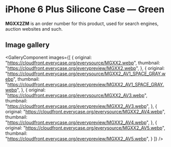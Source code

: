 
# iPhone 6 Plus Silicone Case — Green

<Callout type='info' emoji='👉🏻'>**MGXX2ZM** is an order number for this product, used for search engines, auction websites and such.</Callout>

## Image gallery

<GalleryComponent
    images={[
      {
        original: "https://cloudfront.everycase.org/everysource/MGXX2.webp",
        thumbnail: "https://cloudfront.everycase.org/everypreview/MGXX2.webp",
      },
      {
        original: "https://cloudfront.everycase.org/everysource/MGXX2_AV1_SPACE_GRAY.webp",
        thumbnail: "https://cloudfront.everycase.org/everypreview/MGXX2_AV1_SPACE_GRAY.webp",
      },
      {
        original: "https://cloudfront.everycase.org/everysource/MGXX2_AV3.webp",
        thumbnail: "https://cloudfront.everycase.org/everypreview/MGXX2_AV3.webp",
      },
      {
        original: "https://cloudfront.everycase.org/everysource/MGXX2_AV4.webp",
        thumbnail: "https://cloudfront.everycase.org/everypreview/MGXX2_AV4.webp",
      },
      {
        original: "https://cloudfront.everycase.org/everysource/MGXX2_AV5.webp",
        thumbnail: "https://cloudfront.everycase.org/everypreview/MGXX2_AV5.webp",
      }
    ]}
  />
